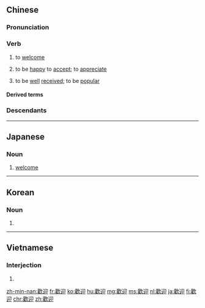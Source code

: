 {{also|歓迎|欢迎}}
==Chinese==
{{zh-forms|s=欢迎}}

===Pronunciation===
{{zh-pron
|m=huānyíng
|c=fun1 jing4
|h=pfs=fôn-ngiàng
|md=huăng-ngìng
|mn=hoan-gêng
|w=1huoe nyin
|ma=zh-huānyíng.ogg
|mc=y
|cat=v
}}

===Verb===
{{zh-verb}}

# to [[welcome]]
#: {{zh-x|歡迎 再次 光臨|hope to see you again [at our establishment]}}
# to be [[happy]] to [[accept]]; to [[appreciate]]
#: {{zh-x|歡迎 批評 指正|your comments are appreciated}}
# to be [[well]] [[received]]; to be [[popular]]

====Derived terms====
{{zh-der|不受歡迎的人|受歡迎|歡迎光臨|不受歡迎人物|夾道歡迎|竭誠歡迎}}

===Descendants===
{{CJKV||s=歓迎|かんげい|환영|hoan nghênh}}

{{zh-cat|Beginning}}

----

==Japanese==
{{ja-kanjitab|かん|げい|yomi=on}}

===Noun===
{{ja-noun|かんげい|shin=歓迎}}

# [[welcome]]

----

==Korean==
{{ko-hanjatab}}

===Noun===
{{ko-noun|hangeul=환영}}

# {{hanja form of|환영|[[welcome]]}}

----

==Vietnamese==
{{vi-hantutab}}

===Interjection===
{{vi-hantu|pos=interjection}}

# {{han tu form of|hoan nghênh|welcome}}

[[zh-min-nan:歡迎]]
[[fr:歡迎]]
[[ko:歡迎]]
[[hu:歡迎]]
[[mg:歡迎]]
[[ms:歡迎]]
[[nl:歡迎]]
[[ja:歡迎]]
[[fi:歡迎]]
[[chr:歡迎]]
[[zh:歡迎]]